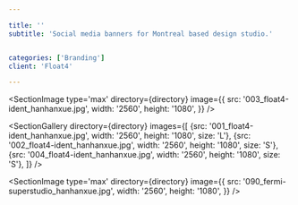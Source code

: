 ```yaml
---

title: ''
subtitle: 'Social media banners for Montreal based design studio.'


categories: ['Branding']
client: 'Float4'

---
```



<SectionDetail
title='Synopsis'
detail='Alexandre Simionescu from Float4 reached out to me to design a series of images for use on their social media pages.'
 />


<SectionImage
type='max'
directory={directory}
image={{
    src: '003_float4-ident_hanhanxue.jpg',
    width: '2560',
    height: '1080',
}}
/>


<SectionDetail
title='Styleframes'
detail='Working closely with Float4 we set out to create a set of stills to reflect the wide-ranging vibrant creative work from the young and energetic studio. '
 />




<SectionGallery
directory={directory}
images={[
     {src: '001_float4-ident_hanhanxue.jpg', width: '2560', height: '1080', size: 'L'},
    {src: '002_float4-ident_hanhanxue.jpg', width: '2560', height: '1080', size: 'S'},
    {src: '004_float4-ident_hanhanxue.jpg', width: '2560', height: '1080', size: 'S'},
     ]}
 />


<SectionImage
type='max'
directory={directory}
image={{
    src: '090_fermi-superstudio_hanhanxue.jpg',
    width: '2560',
    height: '1080',
}}
/>